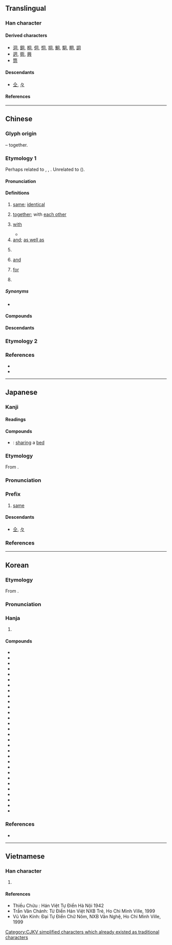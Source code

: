 {{also|仝|衕|何|向|回|伺|々}}
{{character info}}
==Translingual==
{{stroke order|type=animate}}

===Han character===
{{stroke order|strokes=6}}
{{Han char|rn=30|rad=口|as=03|sn=6|four=77220|canj=BMR|ids=⿵冂𠮛}}

====Derived characters====
<!-- sorted by where this component is placed: right, middle, bottom -->
* [[洞]], [[銅]], [[桐]], [[侗]], [[恫]], [[挏]], [[鮦]], [[駧]], [[眮]], [[詷]]
* [[迵]], [[衕]], [[興]]
* [[筒]]

====Descendants====
* [[仝]], [[々]]

====References====
{{Han ref|kx=0175.060|dkj=03294|dj=0389.060|hdz=10578.010|uh=540C}}

----

==Chinese==

===Glyph origin===
{{Han etym}}
{{Han compound|凡|口|t1=all|t2=mouth|ls=ic}} – together.

===Etymology 1===
{{zh-forms|alt=仝,冈,詷,𧇌}}
Perhaps related to {{cog|bo|སྡོང་བ||to unite; to join}}, {{cog|lus|intawng|tr=inᴸ-tɔŋᴴ|t=to meet together; to tally; to agree}}, {{cog|lus|intawn|tr=inᴸ-tɔn<sup>F</sup>|t=to meet together; to tally; to agree}}. Unrelated to {{och-l|叢|to collect; thicket}} ({{zh-ref|Schuessler, 2007}}).

====Pronunciation====
{{zh-pron
|m=tóng
|m-s=tong2
|dg=тун1
|c=tung4
|c-t=
|g=
|h=pfs=thùng;gd=tung2
|j=tung1
|mb=dǒ̤ng
|md=dùng
|mn=tâng/tông
|mn_note=tâng - vernacular; tông - literary
|mn-t=dang5/tong5
|mn-t_note=dang5 - vernacular; tong5 - literary
|w=3don
|x=dong2
|mc=y
|oc=y
|ma=y
|ca=LL-Q9186-Justinrleung-同.wav
|cat=a,adv,con,prep,pn
}}

====Definitions====
{{zh-hanzi}}

# [[same]]; [[identical]]
#: {{zh-x|同 一個 世界，同 一個 夢想。|One World, One Dream. (literally "The '''Same''' World, The '''Same''' Dream")}}
# [[together]]; with [[each other]]
#: {{zh-x|有 福 同 享，有 難{nàn} 同 當|to share joy '''together''' and bear hardship '''together'''}}
# [[with]] {{gloss|indicating accompaniment or relationship}}
#: {{zh-x|我 同 你 去|I am going '''with''' you.}}
#: {{zh-x|他 同 這 件 事 無關。|He has nothing to do '''with''' this.}}
#* {{zh-x|國家 主席 ^習 ^近-平 @12 月 @9 日 晚 同 ^法國 總統 ^馬克龍 通 電話。|On the evening of 9 December, President Xi Jinping had a telephone conversation '''with''' French President Macron.|ref='''9 December 2020''', [http://www.xinhuanet.com/politics/leaders/2020-12/09/c_1126842434.htm 习近平同法国总统马克龙通电话 两国元首就下阶段中法合作达成重要共识]}}
# [[and]]; [[as well as]]
# {{n-g|used to show comparison}}
#: {{zh-x|今年 的 氣候 同 往年 不 一樣。|The climate this year is different '''from''' which of the past.}}
# {{lb|zh|Cantonese}} [[and]]
#: {{zh-x|我 買 咗 一 包 米 同 一 罐 汽水。|I bought a pack of rice '''and''' a can of soft drink.|C}}
#: {{zh-x|巴西 同 阿根廷 都 係 南美洲 國家。|Brazil '''and''' Argentina are both South American countries.|C}}
# {{lb|zh|Cantonese}} [[for]]
#: {{zh-x|同 我 攞{lo2} 一 罐 甜酸醬，唔該。|Please get me a can of sweet-and-sour sauce.|C}}
# {{surname|zh}}

=====Synonyms=====
* {{sense|and}}
{{zh-dial|和}}

====Compounds====
{{zh-der|一同|一視同仁|一軌同風|三代同堂|三馬同槽|上下同心|不同|不同凡響|不同日月|不謀而同|同仁|伙同|伐異黨同|同樣|同事|同志|同業|同心圓|同根|同時|八大胡同|功同賞異|同工|同謀|同科|同性戀|州同|同考官|味同嚼蠟|共同趨向|同起同坐|公諸同好|同心髻|同語線|同室操戈|大陸同胞|同步傳輸|人神同憤|同生|同義|共同代理|同聲|同席|同穴|同理心|共同繼承|同源詞|同命鴛鴦|同坐|共同運銷|協力同心|同化作用|同舟之誼|同盟|同溫層|同堂|同仇|合同文字|同氣|不約而同|山地同胞|同功一體|共同體|同心協力|同病相憐|同斜層|同心合力|同窗契友|同感|同塵|同儕|協同|同喜|同休共戚|同理|形同具文|共同代表|同舟而濟|堅白同異|情同骨肉|同志合道|同榻|同胞共乳|同等|同宿|同列|同氣之情|同好|同榜|同座|共同點|公同|同船濟水|大是不同|同命|同羅杯|同輩|同心僇力|帶同|同性|感同身受|同論|共同基金|同願|同出一源|同意|情同魚水|情同手足|情同一家|同歡同賞|同治|同致|恩同父母|恩同再造|同庚|分形同氣|同人|同車|志同道合|志同氣合|志同心合|共同管道|同年|如同|同氣之光|同袍|同參|形名參同|形同虛設|大不相同|同命鳥|僉同|同樂|同黨|同床各夢|同異|同行|勢同水火|同案|同鄉|同歸|同門|同音|同音字|同生死|巧同造化|共同企業|同爨|同屋|同室|同姓|同流合汙|人同此心|同心結|同步|十鼠同穴|同名|同窗|同日|和而不同|奸同鬼蜮|共同語|同甲|同歸殊途|同道|同罪|吳越同舟|偕同|同步衛星|和同|和光同塵|同林鳥|同義詞|同床異夢|同條共貫|同形詞|同心戮力|同光|同步錄音|大同|同心合意|功同良相|參同契|同心|共同感覺|同居|同德|同氣連枝|同舟共濟|串同|同衾|同夥|公同共有|夥同|同位素|夥同一氣|同房|全然不同|同歸於盡|同心斷金|同期|共同|共同財產|同氣相求|同惡|同惡相求|同惡相助|同夢|同憂相救|同業公會|同調|同惡相濟|共同保證|共同科目|同類|同音詞|同鄉會|同軌|同軸|同軸圓|同軸電纜|同路|同譜|同言線|同見同知|同襟|同胞雙生|同胞兄弟|同胞|同級|同等學力|同窗夜語|同種|同知|同產|同生共死|同甘同苦|同甘共苦|同班|同母|同歲|同歡|同校|同族|同方|同文|同慶|同情|同心并力|同心同德|同德同心|同州梆子|同寅|同宗|同化|同動詞|同出一脈|同僚|同位角|同伴|同仇敵愾|同上|同一|合同|同源|同惡相救|力不同科|同舍生|同硯|共同訴訟|共同經營|共同正犯|共同市場|同學|同卵雙生|伴同|將無同|共同努力|同緣同相|有福同享|標同伐異|永結同心|殷同|江海同歸|異途同歸|殊途同歸|扶同硬證|打話不同|殊路同歸|扶同|殊致同歸|標本同治|死胡同|求同存異|普天同慶|所見略同|殊方同致|本同末異|視同兒戲|父子同牝|敬同|普同文化|率土同慶|殊塗同會|殊塗同致|清濁同流|異苔同岑|畢力同心|萬里同風|率同|視同陌路|視同具文|有女同車|眼同|相同|白首同歸|異路同歸|異派同源|異口同辭|珍同拱璧|玉石同燼|敵愾同仇|牛驥同皁|混同|撲同|扶同詿誤|朱陸異同|溥天同慶|殊塗同歸|混同江|截然不同|戮力同心|玉石同焚|玉石同沉|比眾不同|異同|李郭同舟|視同秦越|會同|蘭艾同燼|苟同|胡同|貓鼠同眠|行同狗豨|自同寒蟬|雷同|迥不相同|通同一氣|賞同罰異|義同生死|陪同|雌雄同株|隨同|絕不相同|與眾不同|贊同|非同小可|齊心同力|黨同伐異|雌雄同體|黃同紙|等同|非同尋常|行同狗彘|類同|類同法|通同|非同容易|非同兒戲|認同卡|雞同鴨講|隔房同輩|車攻馬同|薄海同仇|與民同憂|誓同生死|風雨同舟|道同志合|道合志同|連同|行合趨同|迥然不同|迥乎不同|與國同休|貌同實異|認同|約同|蘭艾同焚|薰蕕同器|龜鶴同春|藥食同源|老少一同|同在|同福|同興|同字框|同齡|同益|同北廟|同濟|同安}}

====Descendants====
{{CJKV||どう|동|đồng}}

===Etymology 2===
{{zh-see|衕}}

===References===
* {{R:yue:Hanzi}}
* {{R:twedu|A00501}}

{{zh-cat|Elementary}}

----

==Japanese==

===Kanji===
{{ja-kanji|grade=2|rs=口03}}

====Readings====
{{ja-readings
|goon=ずう<づう
|kanon=とう
|kanyoon=どう
|kun=おな-じ, とも-に
|nanori=あつ, あつむ, とも, ひとし
}}

====Compounds====

* {{ja-r|同床|どうしょう}}: [[sharing]] a [[bed]]

{{ja-kanjitab|どう|yomi=kanyoon}}

===Etymology===
From {{bor|ja|ltc|-|sort=とう'}} {{m|zh|同|tr=duwng||same}}.

===Pronunciation===
{{ja-pron|yomi=kanyoon|どう|acc=1|acc_ref=DJR,NHK}}

===Prefix===
{{ja-pos|prefix|どう}}

# [[same]]

====Descendants====
* [[仝]], [[々]]

===References===
<references/>

----

==Korean==

===Etymology===
From {{der|ko|ltc|-}} {{ltc-l|同}}.

{{collapse|
* {{hanja-dongguk|또ᇰ|ttwong}}
* {{hanja-sinjeung|동|twong}}
|Historical readings
|bg=#FFFFFF}}

===Pronunciation===
{{ko-hanja-pron|동}}

===Hanja===
{{ko-hanja-search}}
{{ko-hanja|한가지|동}}

# {{hanja form of|동|[[same]]; [[identical]]}}

====Compounds====
{{der-top3|Compounds}}
* {{ko-l|동거|同居}}
* {{ko-l|동료|同僚}}
* {{ko-l|동류|同流}}
* {{ko-l|동류|同類}}
* {{ko-l|동맹|同盟}}
* {{ko-l|동명|同名}}
* {{ko-l|동생|同生}}
* {{ko-l|동성|同姓}}
* {{ko-l|동성|同性}}
* {{ko-l|동성|同聲}}
* {{ko-l|동시|同時}}
* {{ko-l|동위|同位}}
* {{ko-l|동의|同意}}
* {{ko-l|동의|同議}}
* {{ko-l|동일|同一}}
* {{ko-l|동정|同情}}
* {{ko-l|동지|同志}}
* {{ko-l|동참|同參}}
* {{ko-l|동포|同胞}}
* {{ko-l|동향|同鄕}}
* {{ko-l|공동|共同}}
* {{ko-l|일동|一同}}
* {{ko-l|찬동|贊同}}
* {{ko-l|합동|合同}}
* {{ko-l|혼동|混同}}
* {{ko-l|회동|會同}}
* {{ko-l|동고동락|同苦同樂}}
* {{ko-l|동병상련|同病相憐}}
* {{ko-l|대동소이|大同小異}}
* {{ko-l|오월동주|吳越同舟}}
{{der-bottom}}

===References===
* {{R:hanjadoc|1090}}

----

==Vietnamese==

===Han character===
{{vi-readings|reading=[[đồng]], [[đùng]], [[đang]]|rs=口03}}

# {{rfdef|vi|sort=口03}}

====References====
* Thiều Chửu : Hán Việt Tự Điển Hà Nội 1942
* Trần Văn Chánh: Từ Điển Hán Việt NXB Trẻ, Ho Chi Minh Ville, 1999
* Vũ Văn Kính: Đại Tự Điển Chữ Nôm, NXB Văn Nghệ, Ho Chi Minh Ville, 1999

[[Category:CJKV simplified characters which already existed as traditional characters]]